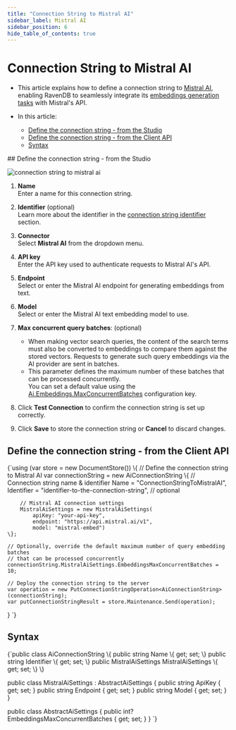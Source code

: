 ---
title: "Connection String to Mistral AI"
sidebar_label: Mistral AI
sidebar_position: 6
hide_table_of_contents: true
---




# Connection String to Mistral AI
<LanguageSwitcher supportedLanguages={supportedLanguages} />
<LanguageContent language="csharp">

<Admonition type="note" title="Note">

* This article explains how to define a connection string to [Mistral AI](https://docs.mistral.ai/capabilities/embeddings/),  
  enabling RavenDB to seamlessly integrate its [embeddings generation tasks](../../ai-integration/generating-embeddings/overview) with Mistral's API.

* In this article:
  * [Define the connection string - from the Studio](../../ai-integration/connection-strings/mistral-ai#define-the-connection-string---from-the-studio)
  * [Define the connection string - from the Client API](../../ai-integration/connection-strings/mistral-ai#define-the-connection-string---from-the-client-api)
  * [Syntax](../../ai-integration/connection-strings/mistral-ai#syntax) 
    
</Admonition>
## Define the connection string - from the Studio

![connection string to mistral ai](./assets/mistral-ai.png)

1. **Name**  
   Enter a name for this connection string.

2. **Identifier** (optional)  
   Learn more about the identifier in the [connection string identifier](../../ai-integration/connection-strings/connection-strings-overview#the-connection-string-identifier) section.

3. **Connector**  
   Select **Mistral AI** from the dropdown menu.

4. **API key**  
   Enter the API key used to authenticate requests to Mistral AI's API.

5. **Endpoint**  
   Select or enter the Mistral AI endpoint for generating embeddings from text.

6. **Model**  
   Select or enter the Mistral AI text embedding model to use.

7. **Max concurrent query batches**: (optional)
   * When making vector search queries, the content of the search terms must also be converted to embeddings to compare them against the stored vectors.
     Requests to generate such query embeddings via the AI provider are sent in batches.
   * This parameter defines the maximum number of these batches that can be processed concurrently.  
     You can set a default value using the [Ai.Embeddings.MaxConcurrentBatches](../../server/configuration/ai-integration-configuration#ai.embeddings.maxconcurrentbatches) configuration key.

8. Click **Test Connection** to confirm the connection string is set up correctly.

9. Click **Save** to store the connection string or **Cancel** to discard changes.



## Define the connection string - from the Client API

<TabItem value="something-something" label="create_connection_string_mistral_ai">
<CodeBlock language="csharp">
{`using (var store = new DocumentStore())
\{
    // Define the connection string to Mistral AI
    var connectionString = new AiConnectionString
    \{
        // Connection string name & identifier
        Name = "ConnectionStringToMistralAI", 
        Identifier = "identifier-to-the-connection-string", // optional
        
        // Mistral AI connection settings
        MistralAiSettings = new MistralAiSettings(
            apiKey: "your-api-key",
            endpoint: "https://api.mistral.ai/v1",
            model: "mistral-embed")
    \};
    
    // Optionally, override the default maximum number of query embedding batches
    // that can be processed concurrently 
    connectionString.MistralAiSettings.EmbeddingsMaxConcurrentBatches = 10;
    
    // Deploy the connection string to the server
    var operation = new PutConnectionStringOperation<AiConnectionString>(connectionString);
    var putConnectionStringResult = store.Maintenance.Send(operation);
\}
`}
</CodeBlock>
</TabItem>



## Syntax

<TabItem value="something-something" label="mistral_ai_settings">
<CodeBlock language="csharp">
{`public class AiConnectionString
\{
    public string Name \{ get; set; \}
    public string Identifier \{ get; set; \}
    public MistralAiSettings MistralAiSettings \{ get; set; \}
\}

public class MistralAiSettings : AbstractAiSettings
\{
    public string ApiKey \{ get; set; \}
    public string Endpoint \{ get; set; \}
    public string Model \{ get; set; \}
\}

public class AbstractAiSettings
\{
    public int? EmbeddingsMaxConcurrentBatches \{ get; set; \}
\}
`}
</CodeBlock>
</TabItem>




</LanguageContent>

<!---
### Vector Search
- [RavenDB as a vector database](../../ai-integration/vector-search/ravendb-as-vector-database)
- [Vector search using a static index](../../ai-integration/vector-search/vector-search-using-static-index)
- [Vector search using a dynamic query](../../ai-integration/vector-search/vector-search-using-dynamic-query)

### Embeddings Generation
- [Generating embeddings - overview](../../ai-integration/generating-embeddings/overview)
- [Embeddings generation task](../../ai-integration/generating-embeddings/embeddings-generation-task)

### AI Connection Strings
- [Connection strings - overview](../../ai-integration/connection-strings/connection-strings-overview)


-->